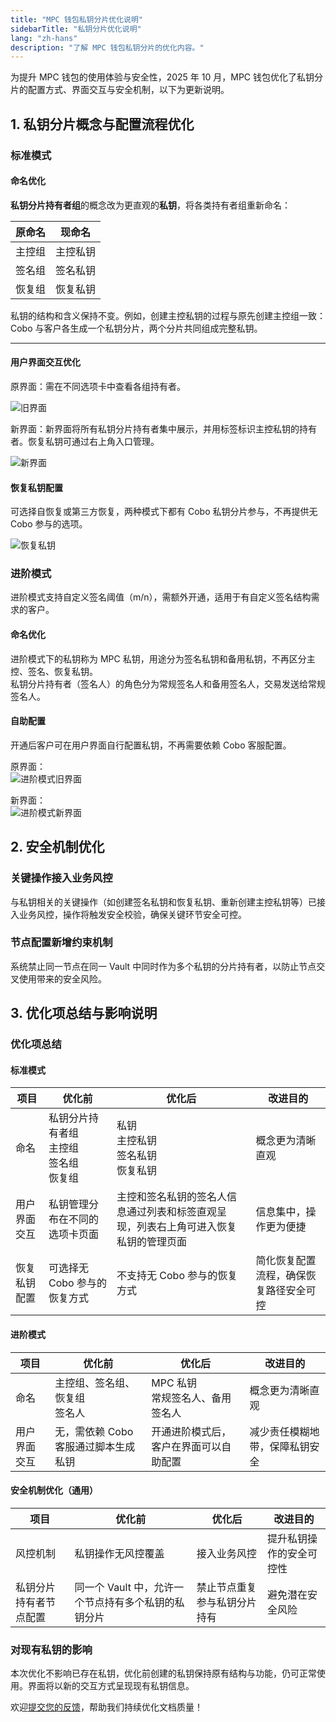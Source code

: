 ```yaml
---
title: "MPC 钱包私钥分片优化说明"
sidebarTitle: "私钥分片优化说明"
lang: "zh-hans"
description: "了解 MPC 钱包私钥分片的优化内容。"
---
```


为提升 MPC 钱包的使用体验与安全性，2025 年 10 月，MPC 钱包优化了私钥分片的配置方式、界面交互与安全机制，以下为更新说明。

## 1. 私钥分片概念与配置流程优化

### 标准模式

#### 命名优化

**私钥分片持有者组**的概念改为更直观的**私钥**，将各类持有者组重新命名：

| 原命名 | 现命名 |
|--|--|
| 主控组 | 主控私钥 |
| 签名组 | 签名私钥 |
| 恢复组 | 恢复私钥 |

私钥的结构和含义保持不变。例如，创建主控私钥的过程与原先创建主控组一致：Cobo 与客户各生成一个私钥分片，两个分片共同组成完整私钥。

---

#### 用户界面交互优化

原界面：需在不同选项卡中查看各组持有者。

<img src="/cn/images/mpc-wallet/old-ui.png" className="screenshot_modal" alt="旧界面"/>

新界面：新界面将所有私钥分片持有者集中展示，并用标签标识主控私钥的持有者。恢复私钥可通过右上角入口管理。

<img src="/cn/images/mpc-wallet/new-ui.png" className="screenshot_modal" alt="新界面"/>

#### 恢复私钥配置

可选择自恢复或第三方恢复，两种模式下都有 Cobo 私钥分片参与，不再提供无 Cobo 参与的选项。

<img src="/cn/images/mpc-wallet/recoverymode.png" className="screenshot_modal" alt="恢复私钥"/>

### 进阶模式

<Note>进阶模式支持自定义签名阈值（m/n），需额外开通，适用于有自定义签名结构需求的客户。</Note>

#### 命名优化

进阶模式下的私钥称为 MPC 私钥，用途分为签名私钥和备用私钥，不再区分主控、签名、恢复私钥。  
私钥分片持有者（签名人）的角色分为常规签名人和备用签名人，交易发送给常规签名人。

#### 自助配置

开通后客户可在用户界面自行配置私钥，不再需要依赖 Cobo 客服配置。

原界面：  
<img src="/cn/images/mpc-wallet/old-ui-advanced.png" className="screenshot_modal" alt="进阶模式旧界面"/>

新界面：  
<img src="/cn/images/mpc-wallet/new-ui-advanced.png" className="screenshot_modal" alt="进阶模式新界面"/>

## 2. 安全机制优化

### 关键操作接入业务风控

与私钥相关的关键操作（如创建签名私钥和恢复私钥、重新创建主控私钥等）已接入业务风控，操作将触发安全校验，确保关键环节安全可控。

### 节点配置新增约束机制

系统禁止同一节点在同一 Vault 中同时作为多个私钥的分片持有者，以防止节点交叉使用带来的安全风险。

## 3. 优化项总结与影响说明

### 优化项总结

#### 标准模式

| 项目 | 优化前 | 优化后 | 改进目的 |
|--|--|--|--|
| 命名 | 私钥分片持有者组<br>主控组<br>签名组<br>恢复组 | 私钥<br>主控私钥<br>签名私钥<br>恢复私钥 | 概念更为清晰直观 |
| 用户界面交互 | 私钥管理分布在不同的选项卡页面 | 主控和签名私钥的签名人信息通过列表和标签直观呈现，列表右上角可进入恢复私钥的管理页面 | 信息集中，操作更为便捷 |
| 恢复私钥配置 | 可选择无 Cobo 参与的恢复方式 | 不支持无 Cobo 参与的恢复方式 | 简化恢复配置流程，确保恢复路径安全可控 |

#### 进阶模式

| 项目 | 优化前 | 优化后 | 改进目的 |
|--|--|--|--|
| 命名 | 主控组、签名组、恢复组<br>签名人 | MPC 私钥<br>常规签名人、备用签名人 | 概念更为清晰直观 |
| 用户界面交互 | 无，需依赖 Cobo 客服通过脚本生成私钥 | 开通进阶模式后，客户在界面可以自助配置 | 减少责任模糊地带，保障私钥安全 |

#### 安全机制优化（通用）

| 项目 | 优化前 | 优化后 | 改进目的 |
|--|--|--|--|
| 风控机制 | 私钥操作无风控覆盖 | 接入业务风控 | 提升私钥操作的安全可控性 |
| 私钥分片持有者节点配置 | 同一个 Vault 中，允许一个节点持有多个私钥的私钥分片 | 禁止节点重复参与私钥分片持有 | 避免潜在安全风险 |

### 对现有私钥的影响

本次优化不影响已存在私钥，优化前创建的私钥保持原有结构与功能，仍可正常使用。界面将以新的交互方式呈现现有私钥信息。

<Tip>欢迎[提交您的反馈](https://forms.zohopublic.com/cobo/form/DocumentFeedbackForm/formperma/QvLOhxJv1_JMsJ-1dleZ8Itb_7rzN-LtgvsDdxosoVI?referrername=manuals)，帮助我们持续优化文档质量！</Tip>
